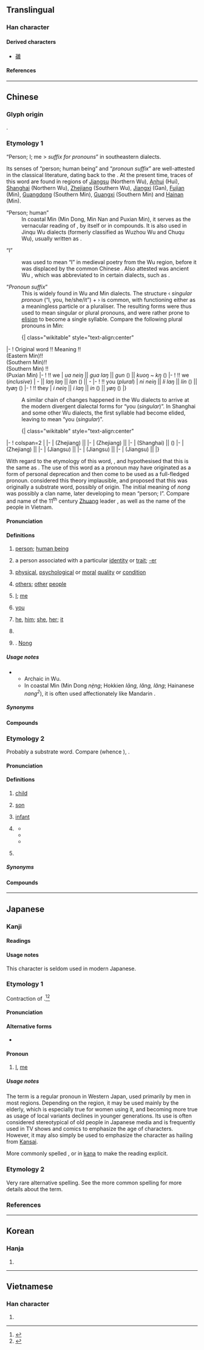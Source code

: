{{also|侬}}
{{character info}}
==Translingual==

===Han character===
{{Han char|rn=9|rad=人|as=13|sn=15|four=25232|canj=OTWV|ids=⿰亻農}}

====Derived characters====
* [[𧁓]]

====References====
{{Han ref|kx=0118.250|dkj=01176|dj=0251.090|hdz=10225.040|uh=5102}}

----

==Chinese==

===Glyph origin===
{{zh-forms|s=侬|alt=人-Min,𠆧-Min Dong,農-Wu}}
{{Han etym}}
{{Han compound|人|alt1=亻|農|ls=psc|c1=s|c2=p}}.

===Etymology 1===
“Person; I; me > ''suffix for pronouns''” in southeastern dialects.

Its senses of “person; human being” and “''pronoun suffix''” are well-attested in the classical literature, dating back to the {{w|Six Dynasties}}. At the present time, traces of this word are found in regions of [[Jiangsu]] (Northern Wu), [[Anhui]] (Hui), [[Shanghai]] (Northern Wu), [[Zhejiang]] (Southern Wu), [[Jiangxi]] (Gan), [[Fujian]] (Min), [[Guangdong]] (Southern Min), [[Guangxi]] (Southern Min) and [[Hainan]] (Min).

; “Person; human”
: In coastal Min (Min Dong, Min Nan and Puxian Min), it serves as the vernacular reading of {{och-l|人|person}}, by itself or in compounds. It is also used in Jinqu Wu dialects (formerly classified as Wuzhou Wu and Chuqu Wu), usually written as {{zh-l|*農}}.

; “I”
: {{lang|zh|儂}} was used to mean “I” in medieval poetry from the Wu region, before it was displaced by the common Chinese {{ltc-l|我|I}}. Also attested was ancient Wu {{ltc-l|阿儂|I}}, which was abbreviated to {{zh-l|*阿|I}} in certain dialects, such as {{w|Jinhua}}.

; “''Pronoun suffix''”
: This is widely found in Wu and Min dialects. The structure ‹ ''singular pronoun'' (“I, you, he/she/it”) + {{lang|zh|儂}} › is common, with {{lang|zh|儂}} functioning either as a meaningless particle or a pluraliser. The resulting forms were thus used to mean singular or plural pronouns, and were rather prone to [[elision]] to become a single syllable. Compare the following plural pronouns in Min:

: {| class="wikitable" style="text-align:center"
|-
! Original word !! Meaning !! {{w|Fuding}}<br>(Eastern Min)!! {{w|Longyan}}<br>(Southern Min)!! {{w|Xiamen}}<br>(Southern Min) !! {{w|Xianyou}}<br>(Puxian Min)
|-
! {{zh-l|*我儂}} !! we
| ''ua neiŋ'' || ''gua laŋ'' || ''gun'' ({{zh-l|*阮}}) || ''kuoŋ ~ kŋ'' ({{zh-l|*滾}})
|-
! {{zh-l|*儂儂}} !! we (''inclusive'')
| - || ''laŋ laŋ'' || ''lan'' ({{zh-l|*咱}}) || -
|-
! {{zh-l|*汝儂}} !! you (''plural'')
| ''ni neiŋ'' || ''li laŋ'' || ''lin'' ({{zh-l|*恁}}) || ''tyøŋ'' ({{zh-l|*長}})
|-
! {{zh-l|*伊儂}} !! they
| ''i neiŋ'' || ''i laŋ'' || ''in'' ({{zh-l|*𪜶}}) || ''yøŋ'' ({{zh-l|*𪜶}})
|}

: A similar chain of changes happened in the Wu dialects to arrive at the modern divergent dialectal forms for “you (''singular'')”. In Shanghai and some other Wu dialects, the first syllable had become elided, leaving {{lang|zh|儂}} to mean “you (''singular'')”.

: {| class="wikitable" style="text-align:center"
|-
! colspan=2 | {{ltc-l|爾儂}}
|-
| {{w|Fenghua}} (Zhejiang) || {{IPAchar|/n̩˧˨˦.noŋˑ/}}
|-
| {{w|Yuyao}} (Zhejiang) || {{IPAchar|/noŋ˩˩˧/}}
|-
| {{w|Shanghai}} (Shanghai) || {{IPAchar|/nʊŋ˨˧/}} ({{lang|zh|儂}})
|-
| {{w|Ningbo}} (Zhejiang) || {{IPAchar|/nəu˨˩˧/}}
|-
| {{w|Changshu}} (Jiangsu) || {{IPAchar|/nɛ̃˧˩/}}
|-
| {{w|Suzhou}} (Jiangsu) || {{IPAchar|/ne̞˧˩/}}
|-
| {{w|Shengze}} (Jiangsu) || {{IPAchar|/nə˧˩/}}
|}

With regard to the etymology of this word, {{zh-ref|Huang (1980)}}, {{zh-ref|Norman (1983)}} and {{zh-ref|Zhou (1986)}} hypothesised that this is the same as {{och-l|農|farmer; peasant}}. The use of this word as a pronoun may have originated as a form of personal deprecation and then come to be used as a full-fledged pronoun. {{zh-ref|Pan and Chen (1995)}} considered this theory implausible, and proposed that this was originally a {{w|Baiyue}} substrate word, possibly of {{der|zh|qfa-tak}} origin. The initial meaning of ''nong'' was possibly a clan name, later developing to mean “person; I”. Compare {{cog|za|Nungz||''a surname''}} and name of the 11<sup>th</sup> century [[Zhuang]] leader {{w|Nong Zhigao}}, as well as the name of the {{w|Nùng}} people in Vietnam.

====Pronunciation====
{{zh-pron
|m=nóng
|c=nung4
|md=nè̤ng/nùng
|md_note=nè̤ng - vernacular; nùng - literary
|mn=ml,jj,na,ha,yc,zp,ct,ly,tw,sg,pn,ph:lâng/lông
|mn_note=lâng - vernacular; lông - literary
|mn-t=nang5/long5
|mn-t_note=nang5 - vernacular; long5 - literary
|w=3non
|mc=y
|oc=y
|mna=Taiwanese-The_Consonant_l.ogg
|cat=n,pron,pn
}}

====Definitions====
{{zh-hanzi}}

# {{lb|zh|coastal|_|Min|dialectal Wu}} [[person]]; [[human being]] {{zh-mw|md:隻|mn:個}}
# {{lb|zh|coastal|_|Min}} a person associated with a particular [[identity]] or [[trait]]; [[-er]]
# {{lb|zh|coastal|_|Min}} [[physical]], [[psychological]] or [[moral]] [[quality]] or [[condition]]
# {{lb|zh|coastal|_|Min}} [[others]]; [[other]] [[people]]
# {{lb|zh|Wu|coastal|_|Min}} [[I]]; [[me]]
# {{lb|zh|archaic|or|Wu}} [[you]] {{q|singular}}
#: {{zh-x|儂 叫 啥 名字 啊？|What is '''your''' name?|SH|tr=3non+2qiau+2sa+3min zr+0a}}
#: {{zh-x|哪能 儂 現在 上海閒話 講 了 介 好？|How come '''you''' speak Shanghainese so well?|SH|tr=3na nen+3non+3hhi ze+3zaan he+3hhe hho+2kaan+5leq+2ka+2hau}}
# {{lb|zh|dialectal Wu}} [[he]], [[him]]; [[she]], [[her]]; [[it]]
# {{lb|zh|Min|Wu}} {{n-g|Suffix for pronouns, functioning as a meaningless particle or a pluralising particle.}}
# {{surname|zh|nodot=1}}. [[Nong]]

=====Usage notes=====
* {{sense|I}}
** Archaic in Wu.
** In coastal Min (Min Dong ''nè̤ng''; Hokkien ''lāng, lǎng, lâng''; Hainanese ''nang<sup>2</sup>''), it is often used affectionately like Mandarin {{zh-l|人家|rénjia}}.

=====Synonyms=====
{{zh-dial|人}}
{{zh-dial|我}}
{{zh-dial|你}}

====Compounds====
{{zh-der|你儂|我儂|伊儂|汝儂|咱儂|儂家|偎儂|你儂我儂|儂人|吳儂|曼儂|渠儂|儂族}}

===Etymology 2===
{{zh-forms|s=侬}}
Probably a {{der|zh|qfa-tak}} substrate word. Compare {{cog|tai-pro|*nwoːŋꟲ||younger sibling}} (whence {{cog|za|nuengx||younger sibling}}), {{cog|kmc|nongx||younger sibling}}.

====Pronunciation====
{{rfp|zh}}

====Definitions====
{{zh-hanzi}}

# {{lb|zh|dialectal Cantonese}} [[child]]
# {{lb|zh|dialectal Cantonese}} [[son]]
# {{lb|zh|Leizhou Min}} [[infant]]
# {{lb|zh|Hainanese|polite|humble}} {{n-g|Used as a first-person singular pronoun, especially used by someone in the younger generation.}}
#* {{zh-x|文昌河　儂 心中 的 河|Wenchang River, the river in '''my''' heart|MN-H|tr=vun2 sio1 hho2, '''nong3''' dim1 dong1 gai2 hho2|ref={{lang|zh|吴不为}}, [https://www.youtube.com/watch?v=sCf21Cri4Gs {{lang|zh|文昌河母亲河}}]}}
#* {{zh-x|儂 是 文昌人　儂 愛 儂 個 家鄉|'''I''' am from Wenchang. '''I''' love '''my''' hometown.|MN-H|tr='''nong3''' di5 vun2 sio1 nang2, '''nong3''' ai4 '''nong3''' gai2 ge1 hhiang1|ref='''2017''', {{lang|zh|麦英}}, [https://www.youtube.com/watch?v=_ZGbRr4gEQw {{lang|zh|侬是文昌人}}]}}
#* {{zh-x|儂 是 海南 阿哥　老厝 佇\置 瓊海 丹嶺 村|'''I''' am Mr. Hainan, who came from Danling village in Qionghai country{{sic|county}}|MN-H|tr='''nong3''' di5 hhai3 nam2 a1 go1, lao5 su4 ddu5 heng2 hhai3 ddan1 lia3 sui1|ref='''2019''', {{w2|zh|黃明志}} ({{w|Namewee}}) ft. {{w2|zh|林俊逸}} ({{w|Sean Lin}}), [https://www.youtube.com/watch?v=7u8TJ6QaAmI {{lang|zh|不到海南島}}] (Lovely Hainan Island)}}
# {{lb|zh|Hainanese|affectionate}} {{n-g|A pronoun used by someone in the older generation to refer to someone in the younger generation.}}

=====Synonyms=====
{{zh-dial|小孩}}
{{zh-dial|兒子}}
{{zh-dial|嬰兒}}
{{zh-dial|我}}

====Compounds====
{{zh-der|細儂|儂兒|儂囝}}

----

==Japanese==

===Kanji===
{{ja-kanji|grade=|rs=人13}}

====Readings====
{{ja-readings
|goon=の, のう
|kanon=どう
|kanyoon=のん
|kun=わし-, かれ-
}}

====Usage notes====
This character is seldom used in modern Japanese.

===Etymology 1===
{{ja-kanjitab|yomi=k|わし|alt=私}}

Contraction of {{m|ja|私|tr=watashi||I, me}}.<ref name="KDJ">{{R:Kokugo Dai Jiten}}</ref><ref name="DJR">{{R:Daijirin}}</ref>

====Pronunciation====
{{ja-pron|わし|acc=0|acc_ref=DJR}}

====Alternative forms====
* {{ja-l|私}} {{qualifier|more common}}

====Pronoun====
{{ja-pos|わし|pronoun}}

# {{qualifier|mainly Western Japan}} [[I]], [[me]]

=====Usage notes=====
{{wikipedia|lang=ja|老人語}}
The term is a regular pronoun in Western Japan, used primarily by men in most regions. Depending on the region, it may be used mainly by the elderly, which is especially true for women using it, and becoming more true as usage of local variants declines in younger generations. Its use is often considered stereotypical of old people in Japanese media and is frequently used in TV shows and comics to emphasize the age of characters. However, it may also simply be used to emphasize the character as hailing from [[Kansai]].

More commonly spelled {{m|ja|私}}, or in [[kana#English|kana]] to make the reading explicit.

===Etymology 2===
{{ja-kanjitab|yomi=k|かれ}}
Very rare alternative spelling. See the more common spelling {{m|ja|彼}} for more details about the term.
{{ja-see|彼}}

===References===
<references/>

----

==Korean==

===Hanja===
{{ko-hanja|농}}

# {{rfdef|ko|sort=人13}}

----

==Vietnamese==

===Han character===
{{vi-readings|reading=[[nông]], [[nùng]], [[noọng]]|rs=人13}}

# {{rfdef|vi|sort=人13}}